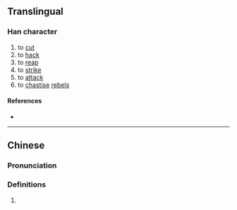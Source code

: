 {{character info}}
==Translingual==

===Han character===
{{Han char|rn=18|rad=刀|as=13|sn=15|four=|canj=YMLN|ids=⿰亶刂}}

# to [[cut]]
# to [[hack]]
# to [[reap]]
# to [[strike]]
# to [[attack]]
# to [[chastise]] [[rebel]]s

====References====
* {{Han ref|kx=0144.360|hdz=10359.050|uh=350A|ud=13578}}

----

==Chinese==
{{zh-forms}}

===Pronunciation===
{{zh-pron
|m=zhǎn,dǎn
|c=tan2
|mc=y
|cat=
}}

===Definitions===
{{zh-hanzi}}

# {{rfdef|zh}}
